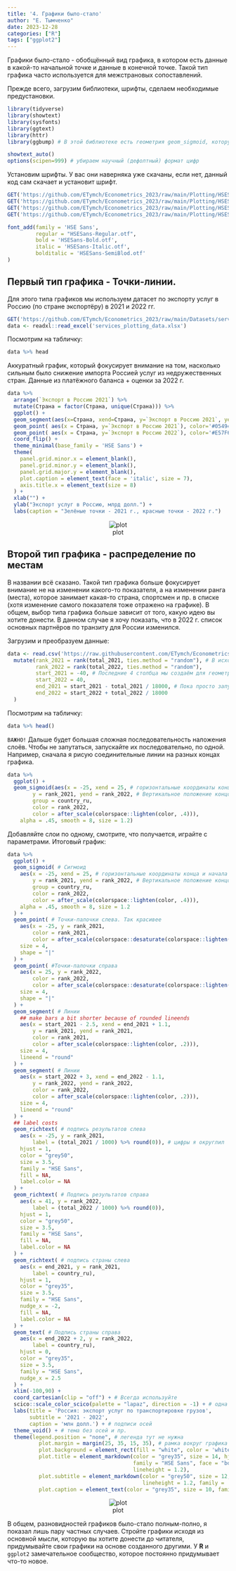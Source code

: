 ```yaml
---
title: '4. Графики было-стало'
author: "Е. Тымченко"
date: 2023-12-28
categories: ["R"]
tags: ["ggplot2"]
---
```


Графики было-стало - обобщённый вид графика, в котором есть данные в какой-то начальной точке и данные в конечной точке. Такой тип графика часто используется для межстрановых сопоставлений.

Прежде всего, загрузим библиотеки, шрифты, сделаем необходимые предустановки.

```r
library(tidyverse)
library(showtext)
library(sysfonts)
library(ggtext)
library(httr)
library(ggbump) # В этой библиотеке есть геометрия geom_sigmoid, которую мы будем использовать во втором примере

showtext_auto()
options(scipen=999) # убираем научный (дефолтный) формат цифр
```

Установим шрифты. У вас они наверняка уже скачаны, если нет, данный код сам скачает и установит шрифт.

```r
GET('https://github.com/ETymch/Econometrics_2023/raw/main/Plotting/HSESans-Regular.otf', write_disk('HSESans-Regular.otf', overwrite = T))
GET('https://github.com/ETymch/Econometrics_2023/raw/main/Plotting/HSESans-Bold.otf', write_disk('HSESans-Bold.otf', overwrite = T))
GET('https://github.com/ETymch/Econometrics_2023/raw/main/Plotting/HSESans-Italic.otf', write_disk('HSESans-Italic.otf', overwrite = T))
GET('https://github.com/ETymch/Econometrics_2023/raw/main/Plotting/HSESans-SemiBold.otf', write_disk('HSESans-SemiBlod.otf', overwrite = T))

font_add(family = 'HSE Sans',
         regular = "HSESans-Regular.otf",
         bold = 'HSESans-Bold.otf',
         italic = 'HSESans-Italic.otf',
         bolditalic = 'HSESans-SemiBlod.otf'
) 
```

## Первый тип графика - Точки-линии.

Для этого типа графиков мы используем датасет по экспорту услуг в Россию (по стране экспортёру) в 2021 и 2022 гг.

```r
GET('https://github.com/ETymch/Econometrics_2023/raw/main/Datasets/services_plotting_data.xlsx', write_disk('services_plotting_data.xlsx', overwrite = T))
data <- readxl::read_excel('services_plotting_data.xlsx')
```

Посмотрим на табличку:

```r
data %>% head
```

Аккуратный график, который фокусирует внимание на том, насколько сильным было снижение импорта Россией услуг из недружественных стран. Данные из платёжного баланса + оценки за 2022 г.

```r
data %>%
  arrange(`Экспорт в Россию 2021`) %>%
  mutate(Страна = factor(Страна, unique(Страна))) %>%
  ggplot() +
  geom_segment(aes(x=Страна, xend=Страна, y=`Экспорт в Россию 2021`, yend=`Экспорт в Россию 2022`), color=rgb(0.7,0.2,0.1,0.5), size = 1.4, alpha = 0.4) +
  geom_point( aes(x = Страна, y=`Экспорт в Россию 2021`), color='#054949', size=3, alpha = 0.5) +
  geom_point( aes(x = Страна, y=`Экспорт в Россию 2022`), color='#E57F6E', size=3, alpha = 0.5) +
  coord_flip() +
  theme_minimal(base_family = 'HSE Sans') +
  theme(
    panel.grid.minor.x = element_blank(),
    panel.grid.minor.y = element_blank(),
    panel.grid.major.y = element_blank(),
    plot.caption = element_text(face = 'italic', size = 7),
    axis.title.x = element_text(size = 8)
  ) +
  xlab("") +
  ylab("Экспорт услуг в Россию, млрд долл.") +
  labs(caption = "Зелёные точки - 2021 г., красные точки - 2022 г.")
```

<center>

![plot](https://raw.githubusercontent.com/ETymch/Econometrics_2023/9dcf6ffff4cfd928fa6113475d9e7c36bf25df71/Pics/serv_summary_plot_by_country.svg)

</center>

## Второй тип графика - распределение по местам

В названии всё сказано. Такой тип графика больше фокусирует внимание не на изменении какого-то показателя, а на изменении ранга (места), которое занимает какая-то страна, спортсмен и пр. в списке (хотя изменение самого показателя тоже отражено на графике). В общем, выбор типа графика больше зависит от того, какую идею вы хотите донести. В данном случае я хочу показать, что в 2022 г. список основных партнёров по транзиту для России изменился.

Загрузим и преобразуем данные:

```r
data <- read.csv('https://raw.githubusercontent.com/ETymch/Econometrics_2023/main/Datasets/country_data_transit.csv') %>%
  mutate(rank_2021 = rank(total_2021, ties.method = "random"), # В исходной табличке, само собой нет данных о месте занимаемом той или иной страной в списке партнёров. Создадим соответствующий столбец
         rank_2022 = rank(total_2022, ties.method = "random"),
         start_2021 = -40, # Последние 4 столбца мы создаём для геометрии сегмент. У этой геометрии должны быть начальные и конечные точки.
         start_2022 = 40,
         end_2021 = start_2021 - total_2021 / 18000, # Пока просто запустите, позже станет понятнее, зачем оно надо
         end_2022 = start_2022 + total_2022 / 18000
  )
```

Посмотрим на табличку:

```r
data %>% head()
```

`ВАЖНО!` Дальше будет большая сложная последовательность наложения слоёв. Чтобы не запутаться, запускайте их последовательно, по одной. Например, сначала я рисую соединительные линии на разных концах графика.

```r
data %>%
  ggplot() + 
  geom_sigmoid(aes(x = -25, xend = 25, # горизонтальные координаты конца и начала можно задавать вручную. Я выбрал удобный вариант -25,25
        y = rank_2021, yend = rank_2022, # Вертикальное положение концов сигмоида - ранг, который мы создавали дополнительно в табличке
        group = country_ru, 
        color = rank_2022,
        color = after_scale(colorspace::lighten(color, .4))), 
    alpha = .45, smooth = 8, size = 1.2)
```

Добавляйте слои по одному, смотрите, что получается, играйте с параметрами. Итоговый график:

```r
data %>%
  ggplot() + 
  geom_sigmoid( # Сигмоид
    aes(x = -25, xend = 25, # горизонтальные координаты конца и начала можно задавать вручную. Я выбрал удобный вариант -25,25
        y = rank_2021, yend = rank_2022, # Вертикальное положение концов сигмоида - ранг, который мы создавали дополнительно в табличке
        group = country_ru, 
        color = rank_2022,
        color = after_scale(colorspace::lighten(color, .4))), 
    alpha = .45, smooth = 8, size = 1.2
  ) +
  geom_point( # Точки-палочки слева. Так красивее
    aes(x = -25, y = rank_2021,
        color = rank_2021,
        color = after_scale(colorspace::desaturate(colorspace::lighten(color, .2), .2))), 
    size = 4,
    shape = "|"
  ) + 
  geom_point( #Точки-палочки справа
    aes(x = 25, y = rank_2022,
        color = rank_2022,
        color = after_scale(colorspace::desaturate(colorspace::lighten(color, .2), .2))),
    size = 4,
    shape = "|"
  ) +
  geom_segment( # Линии
    ## make bars a bit shorter because of rounded lineends
    aes(x = start_2021 - 2.5, xend = end_2021 + 1.1, 
        y = rank_2021, yend = rank_2021, 
        color = rank_2021,
        color = after_scale(colorspace::lighten(color, .2))), 
    size = 4, 
    lineend = "round"
  ) + 
  geom_segment( # Линии
    aes(x = start_2022 + 3, xend = end_2022 - 1.1, 
        y = rank_2022, yend = rank_2022, 
        color = rank_2022,
        color = after_scale(colorspace::lighten(color, .2))), 
    size = 4, 
    lineend = "round"
  ) +
  ## label costs
  geom_richtext( # подпись результатов слева
    aes(x = -25, y = rank_2021, 
        label = (total_2021 / 1000) %>% round(0)), # цифры я округлил
    hjust = 1, 
    color = "grey50",
    size = 3.5,
    family = "HSE Sans",
    fill = NA, 
    label.color = NA
  ) +
  geom_richtext( # Подпись результатов справа
    aes(x = 41, y = rank_2022, 
        label = (total_2022 / 1000) %>% round(0)), 
    hjust = 1, 
    color = "grey50",
    size = 3.5,
    family = "HSE Sans",
    fill = NA, 
    label.color = NA
  ) +
  geom_richtext( # подпись страны слева
    aes(x = end_2021, y = rank_2021,
        label = country_ru),
    hjust = 1,
    color = "grey35",
    size = 3.5,
    family = "HSE Sans",
    nudge_x = -2,
    fill = NA, 
    label.color = NA
  ) +
  geom_text( # Подпись страны справа
    aes(x = end_2022 + 2, y = rank_2022, 
        label = country_ru), 
    hjust = 0, 
    color = "grey35",
    size = 3.5,
    family = "HSE Sans",
    nudge_x = 2.5
  ) +
  xlim(-100,90) +
  coord_cartesian(clip = "off") + # Всегда используйте
  scico::scale_color_scico(palette = "lapaz", direction = -1) + # одна из возможных палитр, советую библиотеку scico
  labs(title = 'Россия: экспорт услуг по транспортировке грузов',
       subtitle = '2021 - 2022',
       caption = 'млн долл.') + # подписи осей
  theme_void() + # тема без осей и пр.
  theme(legend.position = "none", # легенда тут не нужна
          plot.margin = margin(25, 35, 15, 35), # рамка вокруг графика
          plot.background = element_rect(fill = "white", color = 'white'), # белый фон
          plot.title = element_markdown(color = "grey35", size = 14, hjust = 0.5, # Заголовок - markdown. Можете изменить цвета внутри заголовка, если хотите
                                        family = "HSE Sans", face = "bold", # тип текста заголовка - жирный
                                        lineheight = 1.2),
          plot.subtitle = element_markdown(color = "grey50", size = 12, hjust = 0.525, # подзаголовок
                                           lineheight = 1.2, family = 'HSE Sans'),
          plot.caption = element_text(color = "grey35", size = 10, family = 'HSE Sans', face = 'italic')) # тип текста подписи внизу - наклонный
```

<center>

![plot](https://raw.githubusercontent.com/ETymch/Econometrics_2023/65fc1f0fd01bde52cfc8d264321c830a042d4114/Pics/transit_by_country.svg)

</center>

В общем, разновидностей графиков было-стало полным-полно, я показал лишь пару частных случаев. Стройте графики исходя из основной мысли, которую вы хотите донести до читателя, придумывайте свои графики на основе созданного другими. У **R** и `ggplot2` замечательное сообщество, которое постоянно придумывает что-то новое.
